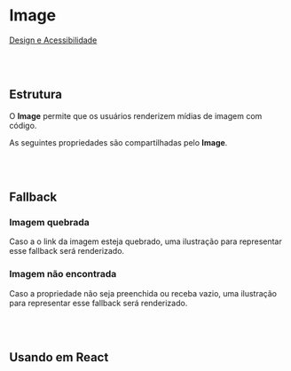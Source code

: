
# Image

[Design e Acessibilidade](https://www.figma.com/design/2bBnJVKkG09JPWCFBIcD1y/%5BDS%5D-Components?m=auto&node-id=22042-86&t=TyXNmrAZbhl7DmWw-1)

<br></br>

## Estrutura

O **Image** permite que os usuários renderizem mídias de imagem com código.

<Canvas of={ImageStories.Properties}></Canvas>

<Meta isTemplate />

As seguintes propriedades são compartilhadas pelo **Image**.

<Controls />

<br></br>

## Fallback

### Imagem quebrada

Caso a o link da imagem esteja quebrado, uma ilustração para representar esse fallback será renderizado.

### Imagem não encontrada

Caso a propriedade não seja preenchida ou receba vazio, uma ilustração para representar esse fallback será renderizado.

<br></br>
## Usando em React

<Source of={ImageStories.FrameworkReact} />
